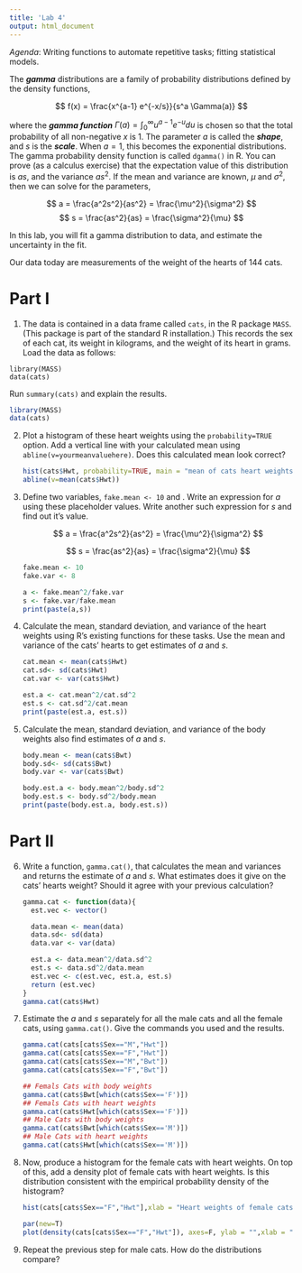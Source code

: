 ```yaml
---
title: 'Lab 4'
output: html_document
---
```


*Agenda*: Writing functions to automate repetitive tasks; fitting statistical models.

The ***gamma*** distributions are a family of probability distributions defined by the density functions,

$$ f(x) = \frac{x^{a-1} e^{-x/s}}{s^a \Gamma(a)} $$

where the ***gamma function*** $\Gamma(a) = \int_{0}^{\infty}{u^{a-1} e^{-u} du}$ is chosen so that the total probability of all non-negative $x$ is 1. The parameter $a$ is called the ***shape***, and $s$ is the ***scale***. When $a=1$, this becomes the exponential distributions. The gamma probability density function is called `dgamma()` in R. You can prove (as a calculus exercise) that the expectation value of this distribution is $as$, and the variance $as^2$. If the mean and variance are known, $\mu$ and $\sigma^2$, then we can solve for the parameters,

$$ a = \frac{a^2s^2}{as^2} = \frac{\mu^2}{\sigma^2} $$ $$ s = \frac{as^2}{as} = \frac{\sigma^2}{\mu} $$

In this lab, you will fit a gamma distribution to data, and estimate the uncertainty in the fit.

Our data today are measurements of the weight of the hearts of 144 cats.

# Part I

1.  The data is contained in a data frame called `cats`, in the R package `MASS`. (This package is part of the standard R installation.) This records the sex of each cat, its weight in kilograms, and the weight of its heart in grams. Load the data as follows:

```{=html}
<!-- -->
```
    library(MASS)
    data(cats)

Run `summary(cats)` and explain the results.

```r
library(MASS)
data(cats)
```

2.  Plot a histogram of these heart weights using the `probability=TRUE` option. Add a vertical line with your calculated mean using `abline(v=yourmeanvaluehere)`. Does this calculated mean look correct?

    ```r
    hist(cats$Hwt, probability=TRUE, main = "mean of cats heart weights", xlab="heart weights", ylab="probability")
    abline(v=mean(cats$Hwt))
    ```

3.  Define two variables, `fake.mean <- 10` and . Write an expression for $a$ using these placeholder values. Write another such expression for $s$ and find out it's value.

    $$ a = \frac{a^2s^2}{as^2} = \frac{\mu^2}{\sigma^2} $$

    $$ s = \frac{as^2}{as} = \frac{\sigma^2}{\mu} $$

    ```r
    fake.mean <- 10
    fake.var <- 8

    a <- fake.mean^2/fake.var
    s <- fake.var/fake.mean
    print(paste(a,s))
    ```

4.  Calculate the mean, standard deviation, and variance of the heart weights using R's existing functions for these tasks. Use the mean and variance of the cats' hearts to get estimates of $a$ and $s$.

    ```r
    cat.mean <- mean(cats$Hwt)
    cat.sd<- sd(cats$Hwt)
    cat.var <- var(cats$Hwt)

    est.a <- cat.mean^2/cat.sd^2
    est.s <- cat.sd^2/cat.mean
    print(paste(est.a, est.s))
    ```

5.  Calculate the mean, standard deviation, and variance of the body weights also find estimates of $a$ and $s$.

    ```r
    body.mean <- mean(cats$Bwt)
    body.sd<- sd(cats$Bwt)
    body.var <- var(cats$Bwt)

    body.est.a <- body.mean^2/body.sd^2
    body.est.s <- body.sd^2/body.mean
    print(paste(body.est.a, body.est.s))
    ```

# Part II

6.  Write a function, `gamma.cat()`, that calculates the mean and variances and returns the estimate of $a$ and $s$. What estimates does it give on the cats' hearts weight? Should it agree with your previous calculation?

    ```r
    gamma.cat <- function(data){
      est.vec <- vector()
      
      data.mean <- mean(data)
      data.sd<- sd(data)
      data.var <- var(data)
      
      est.a <- data.mean^2/data.sd^2
      est.s <- data.sd^2/data.mean
      est.vec <- c(est.vec, est.a, est.s)
      return (est.vec)
    }
    gamma.cat(cats$Hwt)
    ```

7.  Estimate the $a$ and $s$ separately for all the male cats and all the female cats, using `gamma.cat()`. Give the commands you used and the results.

    ```r

    gamma.cat(cats[cats$Sex=="M","Hwt"])
    gamma.cat(cats[cats$Sex=="F","Hwt"])
    gamma.cat(cats[cats$Sex=="M","Bwt"])
    gamma.cat(cats[cats$Sex=="F","Bwt"])

    ## Femals Cats with body weights 
    gamma.cat(cats$Bwt[which(cats$Sex=='F')])
    ## Femals Cats with heart weights 
    gamma.cat(cats$Hwt[which(cats$Sex=='F')])
    ## Male Cats with body weights 
    gamma.cat(cats$Bwt[which(cats$Sex=='M')])
    ## Male Cats with heart weights 
    gamma.cat(cats$Hwt[which(cats$Sex=='M')])
    ```

8.  Now, produce a histogram for the female cats with heart weights. On top of this, add a density plot of female cats with heart weights. Is this distribution consistent with the empirical probability density of the histogram?

    ```r
    hist(cats[cats$Sex=="F","Hwt"],xlab = "Heart weights of female cats", main = "Plots of female cats' heart weights")

    par(new=T)
    plot(density(cats[cats$Sex=="F","Hwt"]), axes=F, ylab = "",xlab = "", main="")
    ```

9.  Repeat the previous step for male cats. How do the distributions compare?
